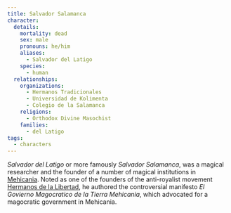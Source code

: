 ```yaml
---
title: Salvador Salamanca
character:
  details:
    mortality: dead
    sex: male
    pronouns: he/him
    aliases:
      - Salvador del Latigo
    species:
      - human
  relationships:
    organizations:
      - Hermanos Tradicionales
      - Universidad de Kolimenta
      - Colegio de la Salamanca
    religions:
      - Orthodox Divine Masochist
    families:
      - del Latigo
tags:
  - characters
---
```


<Stub />

_Salvador del Latigo_ or more famously _Salvador Salamanca_, was a magical
researcher and the founder of a number of magical institutions in
[Mehicania](/world/locations/mehicania/). Noted as one of the founders of the
anti-royalist movement
[Hermanos de la Libertad](/world/organizations/hermanos-de-la-libertad/), he
authored the controversial manifesto _El Govierno Magocratico de la Tierra
Mehicania_, which advocated for a magocratic government in Mehicania.
